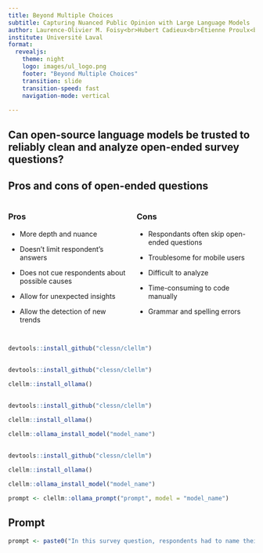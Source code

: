 ```yaml
---
title: Beyond Multiple Choices
subtitle: Capturing Nuanced Public Opinion with Large Language Models
author: Laurence-Olivier M. Foisy<br>Hubert Cadieux<br>Étienne Proulx<br>Yannick Dufresne
institute: Université Laval
format:
  revealjs:
    theme: night
    logo: images/ul_logo.png
    footer: "Beyond Multiple Choices"
    transition: slide
    transition-speed: fast
    navigation-mode: vertical
    
---
```


## Can open-source language models be trusted to reliably clean and analyze open-ended survey questions?{#title-slide .center}

## Pros and cons of open-ended questions{#title-slide .center .smaller}

::::{.columns}

:::{.column width=50%}

### Pros

- More depth and nuance

- Doesn't limit respondent's answers

- Does not cue respondents about possible causes

- Allow for unexpected insights

- Allow the detection of new trends

:::

:::{.column width=50%}

### Cons

- Respondants often skip open-ended questions

- Troublesome for mobile users

- Difficult to analyze

- Time-consuming to code manually

- Grammar and spelling errors

:::
::::

## {auto-animate="true"}

```.r
devtools::install_github("clessn/clellm")
```

## {auto-animate=true}

```.r
devtools::install_github("clessn/clellm")

clellm::install_ollama()
```
## {auto-animate=true}

```.r
devtools::install_github("clessn/clellm")

clellm::install_ollama()

clellm::ollama_install_model("model_name")
```
## {auto-animate=true}

```.r
devtools::install_github("clessn/clellm")

clellm::install_ollama()

clellm::ollama_install_model("model_name")

prompt <- clellm::ollama_prompt("prompt", model = "model_name")
```

## Prompt

```r
prompt <- paste0("In this survey question, respondents had to name their most important issue. Please read the answer and determine to which of the following ",length(issues) ," categories it belongs: ",issues_string,". Use your judgement and only output a single issue category. The answer your need to categorize is: ", data$open_ended_issue[i], ".")
```